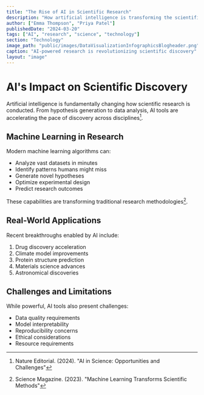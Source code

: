 ```yaml
---
title: "The Rise of AI in Scientific Research"
description: "How artificial intelligence is transforming the scientific method"
author: ["Emma Thompson", "Priya Patel"]
publishedDate: "2024-03-20"
tags: ["AI", "research", "science", "technology"]
section: "Technology"
image_path: "public/images/DataVisualizationInfographicsBlogheader.png"
caption: "AI-powered research is revolutionizing scientific discovery"
layout: "image"
---
```


# AI's Impact on Scientific Discovery

Artificial intelligence is fundamentally changing how scientific research is conducted. From hypothesis generation to data analysis, AI tools are accelerating the pace of discovery across disciplines[^1].

## Machine Learning in Research

Modern machine learning algorithms can:
- Analyze vast datasets in minutes
- Identify patterns humans might miss
- Generate novel hypotheses
- Optimize experimental design
- Predict research outcomes

These capabilities are transforming traditional research methodologies[^2].

## Real-World Applications

Recent breakthroughs enabled by AI include:
1. Drug discovery acceleration
2. Climate model improvements
3. Protein structure prediction
4. Materials science advances
5. Astronomical discoveries

## Challenges and Limitations

While powerful, AI tools also present challenges:
- Data quality requirements
- Model interpretability
- Reproducibility concerns
- Ethical considerations
- Resource requirements

[^1]: Nature Editorial. (2024). "AI in Science: Opportunities and Challenges"
[^2]: Science Magazine. (2023). "Machine Learning Transforms Scientific Methods"
[^3]: MIT Technology Review. (2024). "The AI Revolution in Research"
[^4]: Cell. (2023). "Artificial Intelligence in Biological Discovery"
[^5]: Royal Society. (2024). "AI Tools in Scientific Research"